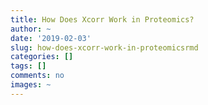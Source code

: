 ```yaml
---
title: How Does Xcorr Work in Proteomics?
author: ~
date: '2019-02-03'
slug: how-does-xcorr-work-in-proteomicsrmd
categories: []
tags: []
comments: no
images: ~
---
```



